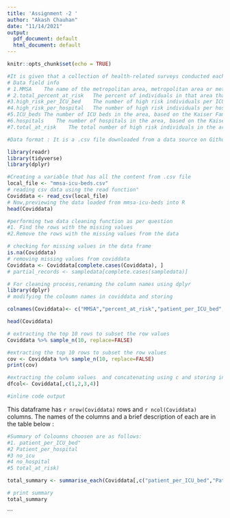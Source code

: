 ```yaml
---
title: 'Assignment -2 '
author: "Akash Chauhan"
date: "11/14/2021"
output:
  pdf_document: default
  html_document: default
---
```


```r
knitr::opts_chunk$set(echo = TRUE)
```
```r
#It is given that a collection of health-related surveys conducted each year of more than 400,000 Americans, and the Kaiser Family Foundation to show the number of people who are at high risk of becoming seriously ill from COVID-19 per ICU bed in each metropolitan area, metropolitan area or metropolitan division for which we have data.
# Data field info
# 1.MMSA	The name of the metropolitan area, metropolitan area or metropolitan division available in the CDC’s BRFSS
# 2.total_percent_at_risk	The percent of individuals in that area that are at high risk of becoming seriously ill from COVID-19, per CDC’s BRFSS
#3.high_risk_per_ICU_bed	The number of high risk individuals per ICU bed in that area
#4.high_risk_per_hospital	The number of high risk individuals per hospital in that area
#5.ICU_beds	The number of ICU beds in the area, based on the Kaiser Family Foundation’s data
#6.hospitals	The number of hospitals in the area, based on the Kaiser Family Foundation’s data
#7.total_at_risk	The total number of high risk individuals in the area, per CDC’s BRFSS

#Data format : It is a .csv file downloaded from a data source on Github, where the values are separated by delimiter "coma".
```

```r
library(readr)
library(tidyverse)
library(dplyr)

#Creating a variable that has all the content from .csv file
local_file <- "mmsa-icu-beds.csv"
# reading csv data using the read function"
Coviddata <- read_csv(local_file)
# Now,previewing the data loaded from mmsa-icu-beds into R
head(Coviddata)

```


```r
#performing two data cleaning function as per question
#1. Find the rows with the missing values
#2.Remove the rows with the missing values from the data

# checking for missing values in the data frame
is.na(Coviddata)
# removing missing values from coviddata
Coviddata <- Coviddata[complete.cases(Coviddata), ]
# partial_records <- sampledata[complete.cases(sampledata)]
```


```r
# For cleaning process,renaming the column names using dplyr
library(dplyr)
# modifying the coloumn names in coviddata and storing 

colnames(Coviddata)<- c("MMSA","percent_at_risk","patient_per_ICU_bed","Patient_per_hospital", "no_icu","no_hospital", "total_at_risk")

head(Coviddata)

```

```r
# extracting the top 10 rows to subset the row values
Coviddata %>% sample_n(10, replace=FALSE) 

#extracting the top 10 rows to subset the row values
cov <- Coviddata %>% sample_n(10, replace=FALSE) 
print(cov)

#extracting the column values  and concatenating using c and storing in dfcol
dfcol<- Coviddata[,c(1,2,3,4)] 
```


```r
#inline code output
```

This dataframe has `r nrow(Coviddata)` rows and `r ncol(Coviddata)` columns. The names of the columns and a brief description of each are in the table below :

```r
#Summary of Coloumns choosen are as follows:
#1. patient_per_ICU_bed"
#2 Patient_per_hospital
#3 no_icu
#4 no_hospital
#5 total_at_risk)

total_summary <- summarise_each(Coviddata[,c("patient_per_ICU_bed","Patient_per_hospital", "no_icu","no_hospital", "total_at_risk")], funs(mean))

# print summary
total_summary
```

```

